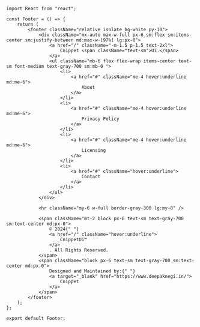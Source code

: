 ```tsx
import React from "react";

const Footer = () => {
    return (
        <footer className="relative isolate bg-white py-10">
            <div className="mx-auto max-w-full px-6 sm:flex sm:items-center sm:justify-between md:max-w-[97%] lg:px-8">
                <a href="/" className="-m-1.5 p-1.5 text-2xl">
                    Cnippet <span className="text-sm">Ui.</span>
                </a>
                <ul className="mb-6 flex flex-wrap items-center text-sm font-medium text-gray-700 sm:mb-0 ">
                    <li>
                        <a href="#" className="me-4 hover:underline md:me-6">
                            About
                        </a>
                    </li>
                    <li>
                        <a href="#" className="me-4 hover:underline md:me-6">
                            Privacy Policy
                        </a>
                    </li>
                    <li>
                        <a href="#" className="me-4 hover:underline md:me-6">
                            Licensing
                        </a>
                    </li>
                    <li>
                        <a href="#" className="hover:underline">
                            Contact
                        </a>
                    </li>
                </ul>
            </div>
            
            <hr className="my-6 w-full border-gray-300 lg:my-8" />

            <span className="mt-2 block px-6 text-sm text-gray-700 sm:text-center md:px-0">
                © 2024{" "}
                <a href="/" className="hover:underline">
                    CnippetUi™
                </a>
                . All Rights Reserved.
            </span>
            <span className="block px-6 text-sm text-gray-700 sm:text-center md:px-0">
                Designed and Maintained by:{" "}
                <a target="_blank" href="https://www.deepaknegi.in/">
                    Cnippet
                </a>
            </span>
        </footer>
    );
};

export default Footer;
```